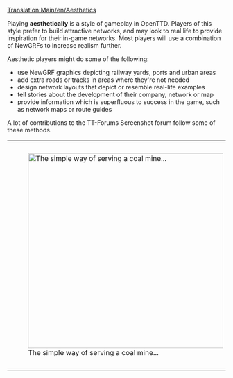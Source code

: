 {{en/Incomplete}}

[[Translation:Main/en/Aesthetics]]{{en/Table of contents}}

Playing '''aesthetically''' is a style of gameplay in OpenTTD. Players of this style prefer to build attractive networks, and may look to real life to provide inspiration for their in-game networks. Most players will use a combination of NewGRFs to increase realism further.

Aesthetic players might do some of the following:

* use NewGRF graphics depicting railway yards, ports and urban areas 
* add extra roads or tracks in areas where they're not needed
* design network layouts that depict or resemble real-life examples
* tell stories about the development of their company, network or map
* provide information which is superfluous to success in the game, such as network maps or route guides

A lot of contributions to the TT-Forums Screenshot forum follow some of these methods.

{| align="center"
|style="background:none; border:0px"| [[File:en/Aes title standard‎.png|450px|thumb|center|The simple way of serving a coal mine...]]
|style="background:none; border:0px"| [[File:en/Aes title built.png|450px|thumb|center|... And what an aesthetic player might do using NewGRF stations and objects]]
|}

{{template:aesthetics}}